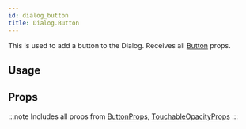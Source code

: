 ```yaml
---
id: dialog_button
title: Dialog.Button
---
```



This is used to add a button to the Dialog.
Receives all [Button](button#props) props.

## Usage

## Props

:::note
Includes all props from [ButtonProps](/docs/documentation/button#props), [TouchableOpacityProps](https://reactnative.dev/docs/touchableopacity#props)
:::
